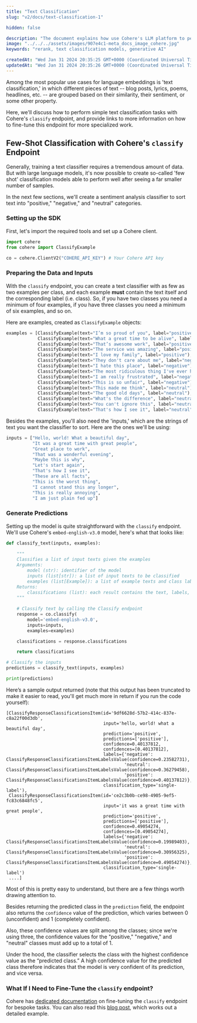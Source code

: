 ```yaml
---
title: "Text Classification"
slug: "v2/docs/text-classification-1"

hidden: false

description: "The document explains how use Cohere's LLM platform to perform text classification tasks."
image: "../../../assets/images/907e4c1-meta_docs_image_cohere.jpg"  
keywords: "rerank, text classification models, generative AI"

createdAt: "Wed Jan 31 2024 20:35:25 GMT+0000 (Coordinated Universal Time)"
updatedAt: "Wed Jan 31 2024 20:35:26 GMT+0000 (Coordinated Universal Time)"
---
```


Among the most popular use cases for language embeddings is 'text classification,' in which different pieces of text -- blog posts, lyrics, poems, headlines, etc. -- are grouped based on their similarity, their sentiment, or some other property.

Here, we'll discuss how to perform simple text classification tasks with Cohere's `classify` endpoint, and provide links to more information on how to fine-tune this endpoint for more specialized work.

## Few-Shot Classification with Cohere's `classify` Endpoint

Generally, training a text classifier requires a tremendous amount of data. But with large language models, it's now possible to create so-called 'few shot' classification models able to perform well after seeing a far smaller number of samples.

In the next few sections, we'll create a sentiment analysis classifier to sort text into "positive," "negative," and "neutral" categories.

### Setting up the SDK

First, let's import the required tools and set up a Cohere client.

```python PYTHON
import cohere
from cohere import ClassifyExample
```
```python PYTHON
co = cohere.ClientV2("COHERE_API_KEY") # Your Cohere API key
```

### Preparing the Data and Inputs

With the `classify` endpoint, you can create a text classifier with as few as two examples per class, and each example **must** contain the text itself and the corresponding label (i.e. class). So, if you have two classes you need a minimum of four examples, if you have three classes you need a minimum of six examples, and so on.

Here are examples, created as `ClassifyExample` objects:

```python PYTHON
examples = [ClassifyExample(text="I’m so proud of you", label="positive"), 
            ClassifyExample(text="What a great time to be alive", label="positive"), 
            ClassifyExample(text="That’s awesome work", label="positive"), 
            ClassifyExample(text="The service was amazing", label="positive"), 
            ClassifyExample(text="I love my family", label="positive"), 
            ClassifyExample(text="They don't care about me", label="negative"), 
            ClassifyExample(text="I hate this place", label="negative"), 
            ClassifyExample(text="The most ridiculous thing I've ever heard", label="negative"), 
            ClassifyExample(text="I am really frustrated", label="negative"), 
            ClassifyExample(text="This is so unfair", label="negative"),
            ClassifyExample(text="This made me think", label="neutral"), 
            ClassifyExample(text="The good old days", label="neutral"), 
            ClassifyExample(text="What's the difference", label="neutral"), 
            ClassifyExample(text="You can't ignore this", label="neutral"), 
            ClassifyExample(text="That's how I see it", label="neutral")]
```

Besides the examples, you'll also need the 'inputs,' which are the strings of text you want the classifier to sort. Here are the ones we'll be using:

```python PYTHON
inputs = ["Hello, world! What a beautiful day",
          "It was a great time with great people",
          "Great place to work",
          "That was a wonderful evening",
          "Maybe this is why",
          "Let's start again",
          "That's how I see it",
          "These are all facts",
          "This is the worst thing",
          "I cannot stand this any longer",
          "This is really annoying",
          "I am just plain fed up"]
```

### Generate Predictions

Setting up the model is quite straightforward with the `classify` endpoint. We'll use Cohere's `embed-english-v3.0` model, here's what that looks like:

```python PYTHON
def classify_text(inputs, examples):
  
    """
    Classifies a list of input texts given the examples
    Arguments:
        model (str): identifier of the model
        inputs (list[str]): a list of input texts to be classified
        examples (list[Example]): a list of example texts and class labels
    Returns:
        classifications (list): each result contains the text, labels, and conf values
    """
    
    # Classify text by calling the Classify endpoint
    response = co.classify(
        model='embed-english-v3.0',
        inputs=inputs,
        examples=examples)

    classifications = response.classifications

    return classifications

# Classify the inputs
predictions = classify_text(inputs, examples)

print(predictions) 
```

Here’s a sample output returned (note that this output has been truncated to make it easier to read, you'll get much more in return if you run the code yourself):

```
[ClassifyResponseClassificationsItem(id='9df6628d-57b2-414c-837e-c8a22f00d3db',
                                     input='hello, world! what a beautiful day',
                                     prediction='positive',
                                     predictions=['positive'],
                                     confidence=0.40137812,
                                     confidences=[0.40137812],
                                     labels={'negative': ClassifyResponseClassificationsItemLabelsValue(confidence=0.23582731),
                                             'neutral': ClassifyResponseClassificationsItemLabelsValue(confidence=0.36279458),
                                             'positive': ClassifyResponseClassificationsItemLabelsValue(confidence=0.40137812)},
                                     classification_type='single-label'),
 ClassifyResponseClassificationsItem(id='ce2c3b0b-ce98-4905-9ef5-fc83c6848fc5',
                                     input='it was a great time with great people',
                                     prediction='positive',
                                     predictions=['positive'],
                                     confidence=0.49054274,
                                     confidences=[0.49054274],
                                     labels={'negative': ClassifyResponseClassificationsItemLabelsValue(confidence=0.19989403),
                                             'neutral': ClassifyResponseClassificationsItemLabelsValue(confidence=0.30956325),
                                             'positive': ClassifyResponseClassificationsItemLabelsValue(confidence=0.49054274)},
                                     classification_type='single-label')
 ....]
```

Most of this is pretty easy to understand, but there are a few things worth drawing attention to.

Besides returning the predicted class in the `prediction` field, the endpoint also returns the `confidence` value of the prediction, which varies between 0 (unconfident) and 1 (completely confident).

Also, these confidence values are split among the classes; since we're using three, the confidence values for the "positive," "negative," and "neutral" classes must add up to a total of 1.

Under the hood, the classifier selects the class with the highest confidence value as the “predicted class.” A high confidence value for the predicted class therefore indicates that the model is very confident of its prediction, and vice versa.

### What If I Need to Fine-Tune the `classify` endpoint?

Cohere has [dedicated documentation](/v2/docs/classify-fine-tuning) on fine-tuning the `classify` endpoint for bespoke tasks. You can also read this [blog post](/blog/fine-tuning-for-classification), which works out a detailed example.